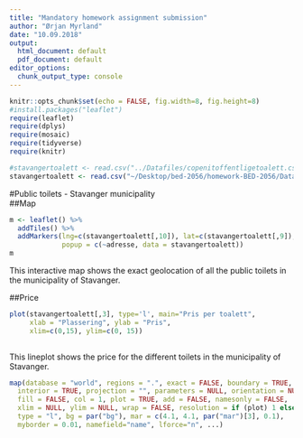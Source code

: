 ```yaml
---
title: "Mandatory homework assignment submission"
author: "Ørjan Myrland"
date: "10.09.2018"
output:
  html_document: default
  pdf_document: default
editor_options:
  chunk_output_type: console
---
```


```r
knitr::opts_chunk$set(echo = FALSE, fig.width=8, fig.height=8)
#install.packages("leaflet") 
require(leaflet)
require(dplys)
require(mosaic)
require(tidyverse)
require(knitr)
``` 

```r
#stavangertoalett <- read.csv("../Datafiles/copenitoffentligetoalett.csv")
stavangertoalett <- read.csv("~/Desktop/bed-2056/homework-BED-2056/Datafiles/copenitoffentligetoalett.csv")
```


#Public toilets - Stavanger municipality  
##Map
```r
m <- leaflet() %>%
  addTiles() %>%  
  addMarkers(lng=c(stavangertoalett[,10]), lat=c(stavangertoalett[,9]), 
             popup = c(~adresse, data = stavangertoalett))
m 
```
This interactive map shows the exact geolocation of all the public toilets in the municipality of Stavanger. 

##Price
```r
plot(stavangertoalett[,3], type='l', main="Pris per toalett", 
     xlab = "Plassering", ylab = "Pris",
     xlim=c(0,15), ylim=c(0, 15))
     
```

This lineplot shows the price for the different toilets in the municipality of Stavanger.

```r
map(database = "world", regions = ".", exact = FALSE, boundary = TRUE,
  interior = TRUE, projection = "", parameters = NULL, orientation = NULL,
  fill = FALSE, col = 1, plot = TRUE, add = FALSE, namesonly = FALSE,
  xlim = NULL, ylim = NULL, wrap = FALSE, resolution = if (plot) 1 else 0,
  type = "l", bg = par("bg"), mar = c(4.1, 4.1, par("mar")[3], 0.1),
  myborder = 0.01, namefield="name", lforce="n", ...)
```



